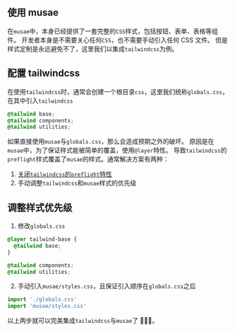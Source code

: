 ## 使用 musae

在`musae`中，本身已经提供了一套完整的`CSS`样式，包括按钮、表单、表格等组件。
开发者本身是不需要关心任何`CSS`，也不需要手动引入任何 CSS 文件。
但是样式定制是永远避免不了，这里我们以集成`tailwindcss`为例。

## 配置 tailwindcss

在使用`tailwindcss`时，通常会创建一个根目录`css`，这里我们统称`globals.css`，在其中引入`tailwindcss`

```css
@tailwind base;
@tailwind components;
@tailwind utilities;
```

如果直接使用`musae`与`globals.css`，那么会造成预期之外的破坏。
原因是在`musae`中，为了保证样式能被简单的覆盖，使用`@layer`特性。
导致`tailwindcss`的`preflight`样式覆盖了`musae`的样式。通常解决方案有两种：

1. [关闭`tailwindcss`的`preflight`特性](https://tailwindcss.com/docs/preflight#disabling-preflight)
2. 手动调整`tailwindcss`和`musae`样式的优先级

## 调整样式优先级

1. 修改`globals.css`

```css
@layer tailwind-base {
  @tailwind base;
}

@tailwind components;
@tailwind utilities;
```

2. 手动引入`musae/styles.css`，且保证引入顺序在`globals.css`之后

```ts
import './globals.css'
import 'musae/styles.css'
```

以上两步就可以完美集成`tailwindcss`与`musae`了 🎉🎉🎉。
